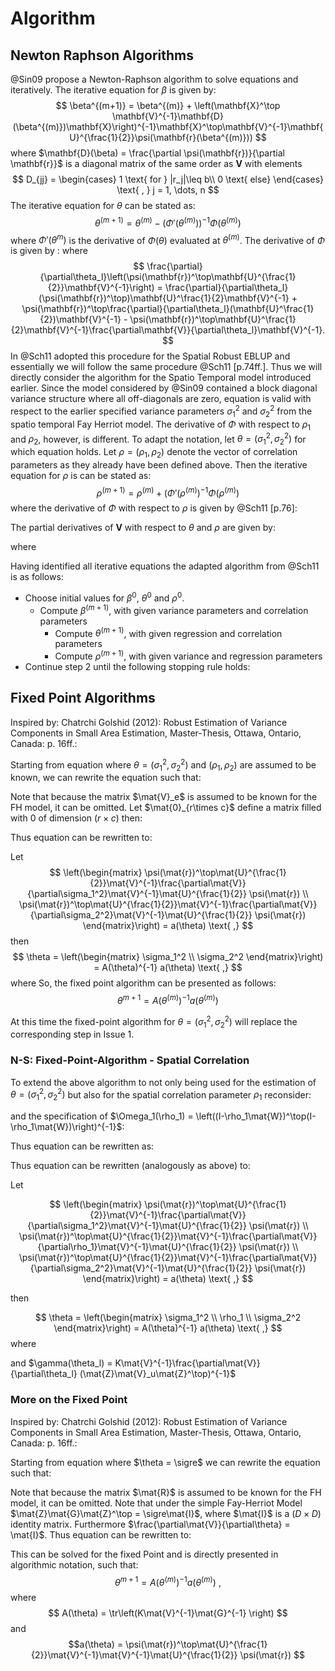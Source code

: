 # Algorithm

## Newton Raphson Algorithms

@Sin09 propose a Newton-Raphson algorithm to solve equations \ref{eq:rml_beta} and \ref{eq:rml_theta} iteratively. The iterative equation for $\beta$ is given by:
$$
\beta^{(m+1)} = \beta^{(m)} + \left(\mathbf{X}^\top \mathbf{V}^{-1}\mathbf{D}(\beta^{(m)})\mathbf{X}\right)^{-1}\mathbf{X}^\top\mathbf{V}^{-1}\mathbf{U}^{\frac{1}{2}}\psi(\mathbf{r}(\beta^{(m)}))
$$
where $\mathbf{D}(\beta) = \frac{\partial \psi(\mathbf{r})}{\partial \mathbf{r}}$ is a diagonal matrix of the same order as $\mathbf{V}$ with elements
$$
D_{jj} =
\begin{cases}
1 \text{ for } |r_j|\leq b\\
0 \text{ else}
\end{cases}
\text{ , } j = 1, \dots, n
$$
The iterative equation for $\theta$ can be stated as:
$$
\theta^{(m+1)} = \theta^{(m)} - \left( \Phi'(\theta^{(m)}) \right)^{-1} \Phi(\theta^{(m)})
$$
where $\Phi'(\theta^m)$ is the derivative of $\Phi(\theta)$ evaluated at $\theta^{(m)}$. The derivative of $\Phi$ is given by \cite[p.53]{Sch11}:
\begin{align}
\label{eq:deriv_Phi_theta}
\frac{\partial\Phi}{\partial\theta_l} = 2\frac{\partial}{\partial\theta_l}\left(\psi(\mathbf{r})^\top\mathbf{U}^{\frac{1}{2}}\mathbf{V}^{-1}\right)\frac{\partial\mathbf{V}}{\partial\theta_l}\mathbf{V}^{-1}\mathbf{U}^{\frac{1}{2}}\psi(\mathbf{r}) + \tr\left(\mathbf{V}^{-1}\frac{\partial\mathbf{V}}{\partial\theta_l}\mathbf{V}^{-1}\frac{\partial\mathbf{V}}{\partial\theta_l} K\right)
\end{align}
where
$$
\frac{\partial}{\partial\theta_l}\left(\psi(\mathbf{r})^\top\mathbf{U}^{\frac{1}{2}}\mathbf{V}^{-1}\right) = \frac{\partial}{\partial\theta_l}(\psi(\mathbf{r})^\top)\mathbf{U}^\frac{1}{2}\mathbf{V}^{-1} + \psi(\mathbf{r})^\top\frac{\partial}{\partial\theta_l}(\mathbf{U}^\frac{1}{2})\mathbf{V}^{-1} - \psi(\mathbf{r})^\top\mathbf{U}^\frac{1}{2}\mathbf{V}^{-1}\frac{\partial\mathbf{V}}{\partial\theta_l}\mathbf{V}^{-1}.
$$
In @Sch11 adopted this procedure for the Spatial Robust EBLUP and essentially we will follow the same procedure @Sch11[p.74ff.]. Thus we will directly consider the algorithm for the Spatio Temporal model introduced earlier. Since the model considered by @Sin09 contained a block diagonal variance structure where all off-diagonals are zero, equation \ref{eq:deriv_Phi_theta} is valid with respect to the earlier specified variance parameters $\sigma_1^2$ and $\sigma_2^2$ from the spatio temporal Fay Herriot model. The derivative of $\Phi$ with respect to $\rho_1$ and $\rho_2$, however, is different. To adapt the notation, let $\theta = (\sigma_1^2, \sigma_2^2)$ for which equation \ref{eq:deriv_Phi_theta} holds. Let $\rho = (\rho_1, \rho_2)$ denote the vector of correlation parameters as they already have been defined above. Then the iterative equation for $\rho$ is can be stated as:
$$
\rho^{(m+1)} = \rho^{(m)} + \left(\Phi'(\rho^{(m)}\right)^{-1}\Phi(\rho^{(m)})
$$
where the derivative of $\Phi$ with respect to $\rho$ is given by @Sch11[p.76]:

\begin{align*}
\frac{\partial\Phi}{\partial\rho_l} =& 2\frac{\partial}{\partial\rho_l}\left(\psi(\mathbf{r})^\top\mathbf{U}^{\frac{1}{2}}\mathbf{V}^{-1}\right)\frac{\partial\mathbf{V}}{\partial\rho_l}\mathbf{V}^{-1}\mathbf{U}^{\frac{1}{2}}\psi(\mathbf{r})\\
&+ \psi(\mathbf{r})^\top\mathbf{U}^{\frac{1}{2}}\mathbf{V}^{-1} \frac{\partial\mathbf{V}}{\partial\rho_l\partial\rho_l} \mathbf{V}^{-1}\mathbf{U}^{\frac{1}{2}}\psi(\mathbf{r}) \\
&+ \tr\left(\mathbf{V}^{-1}\frac{\partial\mathbf{V}}{\partial\rho_l\partial\rho_l} K - \mathbf{V}^{-1}\frac{\partial\mathbf{V}}{\partial\theta_l}\mathbf{V}^{-1}\frac{\partial\mathbf{V}}{\partial\theta_l} K\right)
\end{align*}

The partial derivatives of $\mathbf{V}$ with respect to $\theta$ and $\rho$ are given by:

\begin{align*}
\frac{\partial\mathbf{V}}{\partial\sigma_1^2} =& \mathbf{Z}_1\Omega_1(\rho_1)\mathbf{Z}_1^\top \\
\frac{\partial\mathbf{V}}{\partial\sigma_2^2} =& \Omega_2(\rho_2) \\
\frac{\partial\mathbf{V}}{\partial\rho_1} =& -\sigma_1^2\mathbf{Z}_1\Omega_1(\rho_1)\frac{\partial\Omega_1^{-1}(\rho_1)}{\partial\rho_1}\Omega_1(\rho_1)\mathbf{Z}^\top_1 \\
\frac{\partial\mathbf{V}}{\partial\rho_2} =& \sigma_2^2 \diag\left(\frac{\partial\Omega_{2d}(\rho_2)}{\partial\rho_2}\right) \\
\frac{\partial\mathbf{V}}{\partial\rho_1\partial\rho_1} =& -\sigma_1^2\mathbf{Z}_1\frac{\partial\Omega_1(\rho_1)}{\partial\rho_1}\frac{\partial\Omega_1^{-1}(\rho_1)}{\partial\rho_1}\Omega_1(\rho_1)\mathbf{Z}^\top_1 \\
&-\sigma_1^2\mathbf{Z}_1\Omega_1(\rho_1)\frac{\partial\Omega_1^{-1}(\rho_1)}{\partial\rho_1\partial\rho_1}\Omega_1(\rho_1)\mathbf{Z}^\top_1 \\
&-\sigma_1^2\mathbf{Z}_1\Omega_1(\rho_1)\frac{\partial\Omega_1^{-1}(\rho_1)}{\partial\rho_1}\frac{\partial\Omega_1(\rho_1)}{\partial\rho_1}\mathbf{Z}^\top_1 \\
\frac{\partial\mathbf{V}}{\partial\rho_2\partial\rho_2} =& \text{Needs to be TEXed}
\end{align*}

where

\begin{align*}
\frac{\Omega_1(\rho_1)}{\partial\rho_1} =& -\Omega_1(\rho_1)\frac{\partial\Omega_1^{-1}(\rho_1)}{\partial\rho_1}\Omega_1(\rho_1) \text{ , }\\
\frac{\partial\Omega_1^{-1}(\rho_1)}{\partial\rho_1} =& -\mathbf{W} - \mathbf{W}^\top + 2\rho_1\mathbf{W}^\top\mathbf{W} \text{ , } \\
\frac{\partial\Omega_1^{-1}(\rho_1)}{\partial\rho_1\partial\rho_1} =& 2\mathbf{W}^\top\mathbf{W}\\
\frac{\partial\Omega_{2d}(\rho_2)}{\partial\rho_2} =& \frac{1}{1-\rho_2^2}
\left(
\begin{matrix}
0 & 1 & \cdots & \cdots & (T-1)\rho_2^{T-2}\\
1 & 0 & & & (T-2)\rho_2^{T-3} \\
\vdots & & \ddots & & \vdots \\
(T-2)\rho_2^{T-3} &&& 0 & 1 \\
(T-1)\rho_2^{T-2} & \cdots & \cdots & 1 & 0\\
\end{matrix}
\right) + \frac{2\rho_2\Omega_{2d}(\rho_2)}{1-\rho_2^2}
\end{align*}

Having identified all iterative equations the adapted algorithm from @Sch11 is as follows:

- Choose initial values for $\beta^0$, $\theta^0$ and $\rho^0$.
  - Compute $\beta^{(m+1)}$, with given variance parameters and correlation parameters
	- Compute $\theta^{(m+1)}$, with given regression and correlation parameters
	- Compute $\rho^{(m+1)}$, with given variance and regression parameters

- Continue step 2 until the following stopping rule holds:

\begin{align*}
	||\beta^{(m+1)}- \beta^{(m)}||^2 <& \text{const} \\
	(\sigma_1^{2(m+1)} - \sigma_1^{2(m)})^2 + (\sigma_2^{2(m+1)} - \sigma_2^{2(m)})^2 + (\rho_1^{(m+1)} - \rho_1^{(m)})^2 + (\rho_2^{(m+1)} - \rho_2^{(m)})^2 <& \text{const}
\end{align*}


## Fixed Point Algorithms

Inspired by: Chatrchi Golshid (2012): Robust Estimation of Variance Components
in Small Area Estimation, Master-Thesis, Ottawa, Ontario, Canada: p. 16ff.:

\begin{quote}
The fixed-point iterative method relies on the fixed-point theorem: "If g(x) is
a continuous function for all $x \in [a; b]$, then $g$ has a fixed point in $[a;
b]$." This can be proven by assuming that $g(a)\geq a$ and $g(b)\leq b$. Since
$g$ is continuous the intermediate value theorem guarantees that there exists a
$c$ such that $g(c) = c$.
\end{quote}

Starting from equation \ref{eq:rml_theta} where $\theta = (\sigma_1^2,
\sigma_2^2)$ and $(\rho_1, \rho_2)$ are assumed to be known, we can rewrite the
equation such that:

\begin{multline}
\label{eq:rml_theta_fp}
\Phi_l(\theta) = \psi(\mat{r})^\top\mat{U}^{\frac{1}{2}}\mat{V}^{-1}
\frac{\partial\mat{V}}{\partial\theta_l}
\mat{V}^{-1}\mat{U}^{\frac{1}{2}} \psi(\mat{r}) -\\
\Tr{K\mat{V}^{-1}\frac{\partial\mat{V}}{\partial\theta_l}
(\mat{Z}\mat{V}_\re\mat{Z}^\top)^{-1} (\mat{Z}\mat{V}_\re\mat{Z}^\top)} = 0
\end{multline}

Note that because the matrix $\mat{V}_e$ is assumed to be known for the FH
model, it can be omitted. Let $\mat{0}_{r\times c}$ define a matrix filled with
$0$ of dimension $(r \times c)$ then:

\begin{align*}
\mat{Z}\mat{V}_u\mat{Z}^\top =& \mat{Z}\left(\begin{matrix}
\sigma_1^2\Omega_1 & \mat{0}_{D\times DT}\\
\mat{0}_{DT\times D} &  \sigma_2^2\Omega_2
\end{matrix}\right)\mat{Z}^\top \\
=& \mat{Z}
\left[
\sigma_1^2\left(\begin{matrix}
\Omega_1 & \mat{0}_{D\times DT} \\
\mat{0}_{DT\times D} &  \mat{0}_{DT\times DT}
\end{matrix}\right) +
\sigma_2^2\left(\begin{matrix}
\mat{0}_{D\times D} & \mat{0}_{D\times DT} \\
\mat{0}_{DT\times D} & \Omega_2
\end{matrix}\right)
\right]\mat{Z}^\top \\
=& \left(\begin{matrix}\mat{Z}\bar{\Omega}_1\mat{Z}^\top & \mat{Z}\bar{\Omega}_2\mat{Z}^\top\end{matrix}\right)
\left(\begin{matrix}
\sigma_1^2 \\
\sigma_2^2
\end{matrix}\right)
\end{align*}

Thus equation \ref{eq:rml_theta_fp} can be rewritten to:

\begin{multline*}
\psi(\mat{r})^\top\mat{U}^{\frac{1}{2}}\mat{V}^{-1}\frac{\partial\mat{V}}{\partial\theta_l}\mat{V}^{-1}\mat{U}^{\frac{1}{2}} \psi(\mat{r}) = \\ \tr\left(K\mat{V}^{-1}\frac{\partial\mat{V}}{\partial\theta_l} (\mat{Z}\mat{V}_u\mat{Z}^\top)^{-1} \left(\begin{matrix}\mat{Z}\bar{\Omega}_1\mat{Z}^\top & \mat{Z}\bar{\Omega}_2\mat{Z}^\top\end{matrix}\right)\left(\begin{matrix}
\sigma_1^2 \\
\sigma_2^2
\end{matrix}\right)\right)
\end{multline*}

Let
$$
\left(\begin{matrix}
\psi(\mat{r})^\top\mat{U}^{\frac{1}{2}}\mat{V}^{-1}\frac{\partial\mat{V}}{\partial\sigma_1^2}\mat{V}^{-1}\mat{U}^{\frac{1}{2}} \psi(\mat{r}) \\
\psi(\mat{r})^\top\mat{U}^{\frac{1}{2}}\mat{V}^{-1}\frac{\partial\mat{V}}{\partial\sigma_2^2}\mat{V}^{-1}\mat{U}^{\frac{1}{2}} \psi(\mat{r})
\end{matrix}\right)
= a(\theta) \text{ ,}
$$
then
$$
\theta = \left(\begin{matrix}
\sigma_1^2 \\
\sigma_2^2
\end{matrix}\right) = A(\theta)^{-1} a(\theta) \text{ ,}
$$
where
\begin{align*}
A(\theta) = \left(\begin{matrix}
\tr\left(K\mat{V}^{-1}\frac{\partial\mat{V}}{\partial\sigma_1^2} (\mat{Z}\mat{V}_u\mat{Z}^\top)^{-1} \mat{Z}\bar{\Omega}_1\mat{Z}^\top \right) &
\tr\left(K\mat{V}^{-1}\frac{\partial\mat{V}}{\partial\sigma_1^2} (\mat{Z}\mat{V}_u\mat{Z}^\top)^{-1} \mat{Z}\bar{\Omega}_2\mat{Z}^\top \right) \\
\tr\left(K\mat{V}^{-1}\frac{\partial\mat{V}}{\partial\sigma_2^2} (\mat{Z}\mat{V}_u\mat{Z}^\top)^{-1} \mat{Z}\bar{\Omega}_1\mat{Z}^\top \right) &
\tr\left(K\mat{V}^{-1}\frac{\partial\mat{V}}{\partial\sigma_2^2} (\mat{Z}\mat{V}_u\mat{Z}^\top)^{-1} \mat{Z}\bar{\Omega}_2\mat{Z}^\top \right)
\end{matrix}\right) \text{.}
\end{align*}
So, the fixed point algorithm can be presented as follows:
$$
\theta^{m+1} = A(\theta^{(m)})^{-1} a(\theta^{(m)})
$$

At this time the fixed-point algorithm for $\theta = (\sigma_1^2, \sigma_2^2)$
will replace the corresponding step in Issue 1.

### N-S: Fixed-Point-Algorithm - Spatial Correlation

To extend the above algorithm to not only being used for the estimation of
$\theta = (\sigma_1^2, \sigma_2^2)$ but also for the spatial correlation
parameter $\rho_1$ reconsider:

\begin{eqnarray}
\label{eq:zVuZ_rho1_1}
\mat{Z}\mat{V}_u\mat{Z}^\top &=& \mat{Z}\left(\begin{matrix}
\sigma_1^2\Omega_1 & \mat{0}_{D\times DT}\\
\mat{0}_{DT\times D} &  \sigma_2^2\Omega_2
\end{matrix}\right)\mat{Z}^\top
\end{eqnarray}

and the specification of $\Omega_1(\rho_1) = \left((I-\rho_1\mat{W})^\top(I-\rho_1\mat{W})\right)^{-1}$:

\begin{align}
\sigma_1^2\Omega_1(\rho_1) &= \sigma_1^2\Omega_1\Omega_1(I-\rho_1\mat{W})^\top(I-\rho_1\mat{W}) \notag\\
&= \sigma_1^2\left(\Omega_1\Omega_1 -\rho_1\Omega_1\Omega_1\mat{W}^\top -\rho_1\Omega_1\Omega_1\mat{W} + \rho_1^2\Omega_1\Omega_1\mat{W}^\top\mat{W}\right) \notag\\
&= \sigma_1^2\left(\Omega_1\Omega_1 -\rho_1\Omega_1\Omega_1\mat{W}^\top\right) +\rho_1 \left(-\sigma_1^2\Omega_1\Omega_1\mat{W} + \sigma_1^2\rho_1\Omega_1\Omega_1\mat{W}^\top\mat{W}\right) \label{eq:zVuZ_rho1_2}
\end{align}

Thus equation \ref{eq:zVuZ_rho1_1} can be rewritten as:

\begin{align*}
\mat{Z}\mat{V}_u\mat{Z}^\top
&=\mat{Z}
\Biggr[
\sigma_1^2\left(\begin{matrix}
\Omega_1\Omega_1 -\rho_1\Omega_1\Omega_1\mat{W}^\top & \mat{0}_{D\times DT}\\
\mat{0}_{DT\times D} &  \mat{0}_{DT\times DT}
\end{matrix}\right)\\
&+\rho_1\left(\begin{matrix}
-\sigma_1^2\Omega_1\Omega_1\mat{W} + \sigma_1^2\rho_1\Omega_1\Omega_1\mat{W}^\top\mat{W} & \mat{0}_{D\times DT}\\
\mat{0}_{DT\times D} &  \mat{0}_{DT\times DT}
\end{matrix}\right)\\
&+\sigma_2^2\left(\begin{matrix}
\mat{0}_{D\times D} & \mat{0}_{D\times DT}\\
\mat{0}_{DT\times D} & \Omega_2
\end{matrix}\right)
\Biggr]
\mat{Z}^\top \\
&=\left(\begin{matrix}\mat{Z}\bar{\Omega}_{1, \sigma_1^2}\mat{Z}^\top &
\mat{Z}\bar{\Omega}_{1, \rho_1}\mat{Z}^\top & \mat{Z}\bar{\Omega}_2\mat{Z}^\top\end{matrix}\right)
\left(\begin{matrix}
\sigma_1^2 \\
\rho_1 \\
\sigma_2^2
\end{matrix}\right)
\end{align*}

Thus equation \ref{eq:rml_theta_fp} can be rewritten (analogously as above) to:

\begin{eqnarray*}
\psi(\mat{r})^\top\mat{U}^{\frac{1}{2}}\mat{V}^{-1}\frac{\partial\mat{V}}{\partial\theta_l}\mat{V}^{-1}\mat{U}^{\frac{1}{2}} \psi(\mat{r}) = \tr\left(K\mat{V}^{-1}\frac{\partial\mat{V}}{\partial\theta_l} (\mat{Z}\mat{V}_u\mat{Z}^\top)^{-1} \left(\begin{matrix}\mat{Z}\bar{\Omega}_{1, \sigma_1^2}\mat{Z}^\top &
\mat{Z}\bar{\Omega}_{1, \rho_1}\mat{Z}^\top & \mat{Z}\bar{\Omega}_2\mat{Z}^\top\end{matrix}\right)
\left(\begin{matrix}
\sigma_1^2 \\
\rho_1 \\
\sigma_2^2
\end{matrix}\right)\right)
\end{eqnarray*}

Let

$$
\left(\begin{matrix}
\psi(\mat{r})^\top\mat{U}^{\frac{1}{2}}\mat{V}^{-1}\frac{\partial\mat{V}}{\partial\sigma_1^2}\mat{V}^{-1}\mat{U}^{\frac{1}{2}} \psi(\mat{r}) \\
\psi(\mat{r})^\top\mat{U}^{\frac{1}{2}}\mat{V}^{-1}\frac{\partial\mat{V}}{\partial\rho_1}\mat{V}^{-1}\mat{U}^{\frac{1}{2}} \psi(\mat{r}) \\
\psi(\mat{r})^\top\mat{U}^{\frac{1}{2}}\mat{V}^{-1}\frac{\partial\mat{V}}{\partial\sigma_2^2}\mat{V}^{-1}\mat{U}^{\frac{1}{2}} \psi(\mat{r})
\end{matrix}\right)
= a(\theta) \text{ ,}
$$

then

$$
\theta = \left(\begin{matrix}
\sigma_1^2 \\
\rho_1 \\
\sigma_2^2
\end{matrix}\right) = A(\theta)^{-1} a(\theta) \text{ ,}
$$
where
\begin{align*}
A(\theta) = \left(\begin{matrix}
\tr\left(\gamma(\sigma_1^2) \mat{Z}\bar{\Omega}_{1,\sigma_1^2} \mat{Z}^\top \right) & \tr\left(\gamma(\sigma_1^2) \mat{Z}\bar{\Omega}_{1,\rho_1} \mat{Z}^\top \right) &
\tr\left(\gamma(\sigma_1^2) \mat{Z}\bar{\Omega}_2\mat{Z}^\top \right) \\
\tr\left(\gamma(\rho_1) \mat{Z}\bar{\Omega}_{1,\sigma_1^2} \mat{Z}^\top \right) & \tr\left(\gamma(\rho_1) \mat{Z}\bar{\Omega}_{1,\rho_1} \mat{Z}^\top \right) &
\tr\left(\gamma(\rho_1) \mat{Z}\bar{\Omega}_2\mat{Z}^\top \right) \\
\tr\left(\gamma(\sigma_2^2) \mat{Z}\bar{\Omega}_{1,\sigma_1^2} \mat{Z}^\top \right) & \tr\left(\gamma(\sigma_2^2) \mat{Z}\bar{\Omega}_{1,\rho_1} \mat{Z}^\top \right) &
\tr\left(\gamma(\sigma_2^2) \mat{Z}\bar{\Omega}_2\mat{Z}^\top \right)
\end{matrix}\right)
\end{align*}

and $\gamma(\theta_l) = K\mat{V}^{-1}\frac{\partial\mat{V}}{\partial\theta_l} (\mat{Z}\mat{V}_u\mat{Z}^\top)^{-1}$

### More on the Fixed Point

Inspired by: Chatrchi Golshid (2012): Robust Estimation of Variance Components
in Small Area Estimation, Master-Thesis, Ottawa, Ontario, Canada: p. 16ff.:

\begin{quote}
The fixed-point iterative method relies on the fixed-point theorem: "If g(x) is
a continuous function for all $x \in [a; b]$, then $g$ has a fixed point in $[a;
b]$." This can be proven by assuming that $g(a)\geq a$ and $g(b)\leq b$. Since
$g$ is continuous the intermediate value theorem guarantees that there exists a
$c$ such that $g(c) = c$.
\end{quote}

Starting from equation \ref{eq:rml_theta} where $\theta = \sigre$ we can rewrite
the equation such that:

\begin{align}
\label{eq:rml_theta_fp}
\Phi(\theta) = \aFH - \tr\left(K\mat{V}^{-1}\frac{\partial\mat{V}}{\partial\theta} (\mat{Z}\mat{G}\mat{Z}^\top)^{-1} (\mat{Z}\mat{G}\mat{Z}^\top)\right) =& 0
\end{align}

Note that because the matrix $\mat{R}$ is assumed to be known for the FH model,
it can be omitted. Note that under the simple Fay-Herriot Model
$\mat{Z}\mat{G}\mat{Z}^\top = \sigre\mat{I}$, where $\mat{I}$ is a $(D \times
D)$ identity matrix. Furthermore $\frac{\partial\mat{V}}{\partial\theta} =
\mat{I}$. Thus equation \ref{eq:rml_theta_fp} can be rewritten to:

\begin{align*}
\psi(\mat{r})^\top\mat{U}^{\frac{1}{2}}\mat{V}^{-1}\mat{V}^{-1}\mat{U}^{\frac{1}{2}} \psi(\mat{r}) = \tr\left(K\mat{V}^{-1}\mat{G}^{-1} \sigre \right)
\end{align*}

This can be solved for the fixed Point and is directly presented in algorithmic
notation, such that:
$$
\theta^{m+1} = A(\theta^{(m)})^{-1} a(\theta^{(m)}) \text{ ,}
$$
where
$$
A(\theta) = \tr\left(K\mat{V}^{-1}\mat{G}^{-1} \right)
$$
and
$$a(\theta) = \psi(\mat{r})^\top\mat{U}^{\frac{1}{2}}\mat{V}^{-1}\mat{V}^{-1}\mat{U}^{\frac{1}{2}} \psi(\mat{r})
$$
